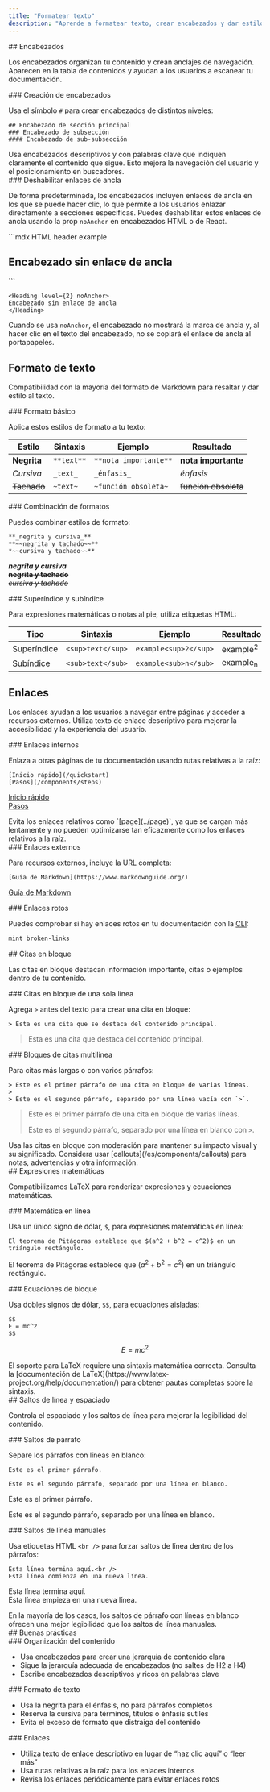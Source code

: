 ```yaml
---
title: "Formatear texto"
description: "Aprende a formatear texto, crear encabezados y dar estilo al contenido"
---
```


<div id="headers">
  ## Encabezados
</div>

Los encabezados organizan tu contenido y crean anclajes de navegación. Aparecen en la tabla de contenidos y ayudan a los usuarios a escanear tu documentación.

<div id="creating-headers">
  ### Creación de encabezados
</div>

Usa el símbolo `#` para crear encabezados de distintos niveles:

```mdx
## Encabezado de sección principal
### Encabezado de subsección
#### Encabezado de sub-subsección
```

<Tip>
  Usa encabezados descriptivos y con palabras clave que indiquen claramente el contenido que sigue. Esto mejora la navegación del usuario y el posicionamiento en buscadores.
</Tip>

<div id="disabling-anchor-links">
  ### Deshabilitar enlaces de ancla
</div>

De forma predeterminada, los encabezados incluyen enlaces de ancla en los que se puede hacer clic, lo que permite a los usuarios enlazar directamente a secciones específicas. Puedes deshabilitar estos enlaces de ancla usando la prop `noAnchor` en encabezados HTML o de React.

<CodeGroup>
  ```mdx HTML header example
  <h2 noAnchor>
  Encabezado sin enlace de ancla
  </h2>
  ```

  ```mdx React header example
  <Heading level={2} noAnchor>
  Encabezado sin enlace de ancla
  </Heading>
  ```
</CodeGroup>

Cuando se usa `noAnchor`, el encabezado no mostrará la marca de ancla y, al hacer clic en el texto del encabezado, no se copiará el enlace de ancla al portapapeles.

## Formato de texto

Compatibilidad con la mayoría del formato de Markdown para resaltar y dar estilo al texto.

<div id="basic-formatting">
  ### Formato básico
</div>

Aplica estos estilos de formato a tu texto:

| Estilo | Sintaxis | Ejemplo | Resultado |
|-------|--------|---------|--------|
| **Negrita** | `**text**` | `**nota importante**` | **nota importante** |
| *Cursiva* | `_text_` | `_énfasis_` | *énfasis* |
| ~~Tachado~~ | `~text~` | `~función obsoleta~` | ~~función obsoleta~~ |

<div id="combining-formats">
  ### Combinación de formatos
</div>

Puedes combinar estilos de formato:

```mdx
**_negrita y cursiva_**
**~~negrita y tachado~~**
*~~cursiva y tachado~~**
```

***negrita y cursiva***<br />
**~~negrita y tachado~~**<br />
*~~cursiva y tachado~~*

<div id="superscript-and-subscript">
  ### Superíndice y subíndice
</div>

Para expresiones matemáticas o notas al pie, utiliza etiquetas HTML:

| Tipo | Sintaxis | Ejemplo | Resultado |
|------|--------|---------|--------|
| Superíndice | `<sup>text</sup>` | `example<sup>2</sup>` | example<sup>2</sup> |
| Subíndice | `<sub>text</sub>` | `example<sub>n</sub>` | example<sub>n</sub> |

## Enlaces

Los enlaces ayudan a los usuarios a navegar entre páginas y acceder a recursos externos. Utiliza texto de enlace descriptivo para mejorar la accesibilidad y la experiencia del usuario.

<div id="internal-links">
  ### Enlaces internos
</div>

Enlaza a otras páginas de tu documentación usando rutas relativas a la raíz:

```mdx
[Inicio rápido](/quickstart)
[Pasos](/components/steps)
```

[Inicio rápido](/es/quickstart)<br />
[Pasos](/es/components/steps)

<Note>
  Evita los enlaces relativos como `[page](../page)`, ya que se cargan más lentamente y no pueden optimizarse tan eficazmente como los enlaces relativos a la raíz.
</Note>

<div id="external-links">
  ### Enlaces externos
</div>

Para recursos externos, incluye la URL completa:

```mdx
[Guía de Markdown](https://www.markdownguide.org/)
```

[Guía de Markdown](https://www.markdownguide.org/)

<div id="broken-links">
  ### Enlaces rotos
</div>

Puedes comprobar si hay enlaces rotos en tu documentación con la [CLI](/es/installation):

```bash
mint broken-links
```

<div id="blockquotes">
  ## Citas en bloque
</div>

Las citas en bloque destacan información importante, citas o ejemplos dentro de tu contenido.

<div id="single-line-blockquotes">
  ### Citas en bloque de una sola línea
</div>

Agrega `>` antes del texto para crear una cita en bloque:

```mdx
> Esta es una cita que se destaca del contenido principal.
```

> Esta es una cita que destaca del contenido principal.

<div id="multi-line-blockquotes">
  ### Bloques de citas multilínea
</div>

Para citas más largas o con varios párrafos:

```mdx
> Este es el primer párrafo de una cita en bloque de varias líneas.
>
> Este es el segundo párrafo, separado por una línea vacía con `>`.
```

> Este es el primer párrafo de una cita en bloque de varias líneas.
>
> Este es el segundo párrafo, separado por una línea en blanco con `>`.

<Tip>
  Usa las citas en bloque con moderación para mantener su impacto visual y su significado. Considera usar [callouts](/es/components/callouts) para notas, advertencias y otra información.
</Tip>

<div id="mathematical-expressions">
  ## Expresiones matemáticas
</div>

Compatibilizamos LaTeX para renderizar expresiones y ecuaciones matemáticas.

<div id="inline-math">
  ### Matemática en línea
</div>

Usa un único signo de dólar, `$`, para expresiones matemáticas en línea:

```mdx
El teorema de Pitágoras establece que $(a^2 + b^2 = c^2)$ en un triángulo rectángulo.
```

El teorema de Pitágoras establece que $(a^2 + b^2 = c^2)$ en un triángulo rectángulo.

<div id="block-equations">
  ### Ecuaciones de bloque
</div>

Usa dobles signos de dólar, `$$`, para ecuaciones aisladas:

```mdx
$$
E = mc^2
$$
```

$$
E = mc^2
$$

<Info>
  El soporte para LaTeX requiere una sintaxis matemática correcta. Consulta la [documentación de LaTeX](https://www.latex-project.org/help/documentation/) para obtener pautas completas sobre la sintaxis.
</Info>

<div id="line-breaks-and-spacing">
  ## Saltos de línea y espaciado
</div>

Controla el espaciado y los saltos de línea para mejorar la legibilidad del contenido.

<div id="paragraph-breaks">
  ### Saltos de párrafo
</div>

Separe los párrafos con líneas en blanco:

```mdx
Este es el primer párrafo.

Este es el segundo párrafo, separado por una línea en blanco.
```

Este es el primer párrafo.

Este es el segundo párrafo, separado por una línea en blanco.

<div id="manual-line-breaks">
  ### Saltos de línea manuales
</div>

Usa etiquetas HTML `<br />` para forzar saltos de línea dentro de los párrafos:

```mdx
Esta línea termina aquí.<br />
Esta línea comienza en una nueva línea.
```

Esta línea termina aquí.<br />
Esta línea empieza en una nueva línea.

<Tip>
  En la mayoría de los casos, los saltos de párrafo con líneas en blanco ofrecen una mejor legibilidad que los saltos de línea manuales.
</Tip>

<div id="best-practices">
  ## Buenas prácticas
</div>

<div id="content-organization">
  ### Organización del contenido
</div>

* Usa encabezados para crear una jerarquía de contenido clara
* Sigue la jerarquía adecuada de encabezados (no saltes de H2 a H4)
* Escribe encabezados descriptivos y ricos en palabras clave

<div id="text-formatting">
  ### Formato de texto
</div>

* Usa la negrita para el énfasis, no para párrafos completos
* Reserva la cursiva para términos, títulos o énfasis sutiles
* Evita el exceso de formato que distraiga del contenido

<div id="links">
  ### Enlaces
</div>

* Utiliza texto de enlace descriptivo en lugar de “haz clic aquí” o “leer más”
* Usa rutas relativas a la raíz para los enlaces internos
* Revisa los enlaces periódicamente para evitar enlaces rotos